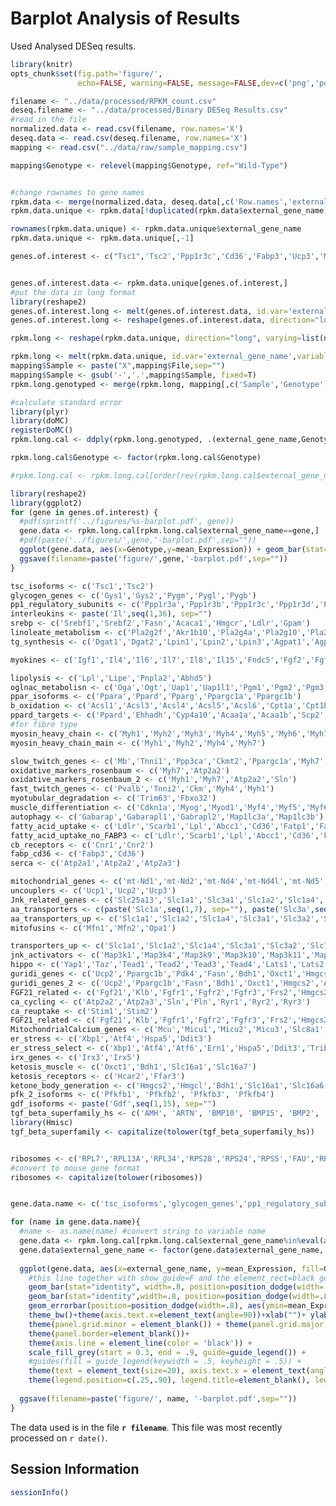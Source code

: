 Barplot Analysis of Results
=======================================

Used Analysed DESeq results.

```r
library(knitr)
opts_chunk$set(fig.path='figure/',
               echo=FALSE, warning=FALSE, message=FALSE,dev=c('png','pdf'))
```

```r
filename <- "../data/processed/RPKM_count.csv"
deseq.filename <- "../data/processed/Binary DESeq Results.csv"
#read in the file
normalized.data <- read.csv(filename, row.names='X')
deseq.data <- read.csv(deseq.filename, row.names='X')
mapping <- read.csv("../data/raw/sample_mapping.csv")

mapping$Genotype <- relevel(mapping$Genotype, ref="Wild-Type")


#change rownames to gene names
rpkm.data <- merge(normalized.data, deseq.data[,c('Row.names','external_gene_name')], by.x='row.names', by.y='Row.names') 
rpkm.data.unique <- rpkm.data[!duplicated(rpkm.data$external_gene_name),]

rownames(rpkm.data.unique) <- rpkm.data.unique$external_gene_name
rpkm.data.unique <- rpkm.data.unique[,-1]

genes.of.interest <- c("Tsc1",'Tsc2','Ppp1r3c','Cd36','Fabp3','Ucp3','Map3k9','Ppp1r15a','Slc38a1','Fgf21','Sln','Pln','Gdf15','Inha')


genes.of.interest.data <- rpkm.data.unique[genes.of.interest,]
#put the data in long format
library(reshape2)  
genes.of.interest.long <- melt(genes.of.interest.data, id.var='external_gene_name',variable.name='Sample',value.name='Expression')
genes.of.interest.long <- reshape(genes.of.interest.data, direction="long", varying=list(names(genes.of.interest.data)[1:16]), v.names="Expression", idvar="Genes", timevar="Genotype", ids=rownames(genes.of.interest.data))

rpkm.long <- reshape(rpkm.data.unique, direction="long", varying=list(names(rpkm.data.unique)[1:27]), v.names="Expression", idvar="external_gene_name", timevar="Genotype", ids=rownames(rpkm.data.unique))

rpkm.long <- melt(rpkm.data.unique, id.var='external_gene_name',variable.name='Sample',value.name='Expression')
mapping$Sample <- paste("X",mapping$File,sep="")
mapping$Sample <- gsub('-','.',mapping$Sample, fixed=T)
rpkm.long.genotyped <- merge(rpkm.long, mapping[,c('Sample','Genotype')], by='Sample')

#calculate standard error
library(plyr)
library(doMC)
registerDoMC()
rpkm.long.cal <- ddply(rpkm.long.genotyped, .(external_gene_name,Genotype), summarise, se = sd(Expression, na.rm=T)/sqrt(length(Expression)), mean_Expression = mean(Expression, na.rm=T), .parallel=TRUE)

rpkm.long.cal$Genotype <- factor(rpkm.long.cal$Genotype)

#rpkm.long.cal <- rpkm.long.cal[order(rev(rpkm.long.cal$external_gene_name), rpkm.long.cal$Genotype, decreasing=T),]
```

```r
library(reshape2)
library(ggplot2)
for (gene in genes.of.interest) {
  #pdf(sprintf('../figures/%s-barplot.pdf', gene))
  gene.data <- rpkm.long.cal[rpkm.long.cal$external_gene_name==gene,]
  #pdf(paste('../figures/',gene,'-barplot.pdf',sep=""))
  ggplot(gene.data, aes(x=Genotype,y=mean_Expression)) + geom_bar(stat="identity") + geom_errorbar(aes(ymin=mean_Expression-se, ymax=mean_Expression+se), width=.1) + xlab("") + ylab("mRNA Expression (RPKM)")+ theme_bw() + ggtitle(gene) + theme(panel.grid.minor = element_blank()) + theme(panel.grid.major = element_blank()) + theme(panel.border=element_blank()) + scale_x_discrete(labels=gene.data$Genotype) + theme(axis.line = element_line(color = 'black'))+scale_colour_grey(start = 0.5, end = .9)
  ggsave(filename=paste('figure/',gene,'-barplot.pdf',sep=""))
}

```


```r
tsc_isoforms <- c('Tsc1','Tsc2')
glycogen_genes <- c('Gys1','Gys2','Pygm','Pygl','Pygb')
pp1_regulatory_subunits <- c('Ppp1r3a','Ppp1r3b','Ppp1r3c','Ppp1r3d','Ppp1r3e','Ppp1r3f','Ppp1r3g')
interleukins <- paste('Il',seq(1,36), sep="")
srebp <- c('Srebf1','Srebf2','Fasn','Acaca1','Hmgcr','Ldlr','Gpam')
linoleate_metabolism <- c('Pla2g2f','Akr1b10','Pla2g4a','Pla2g10','Pla2g12a','Pla2g12b','Pla2g2e','Cyp2e1','Pla2g4e','Pla2g6','Pla2g5','Alox15','Pla2g2d','Pla2g2c','Pla2g3')
tg_synthesis <- c('Dgat1','Dgat2','Lpin1','Lpin2','Lpin3','Agpat1','Agpat2','Agpat3','Gpam','Gpat1','Gpat2','Gpat3','Gpat4','Fasn','Acaca1','Plin5','Fatp1')

myokines <- c('Igf1','Il4','Il6','Il7','Il8','Il15','Fndc5','Fgf2','Fgf21','Serpine1','Bdnf','Lif','Fam132b','Angptl4','Fst','Fstl1','Cxcl1','Ccl2','Mstn','Gdf11','Serpinf1','Vegfa','Vegfb','Metrnl','Ostn','Apln','Epo','Sparc','Osm')

lipolysis <- c('Lpl','Lipe','Pnpla2','Abhd5')
oglnac_metabolisn <- c('Oga','Ogt','Uap1','Uap1l1','Pgm1','Pgm2','Pgm3','Gnpnat1','Amdhd2','Gfpt1','Gfpt2','Gnpda1','Gnpda2','Gpi1','Mpi','Hk1','Hk2','Hk3','Gck')
ppar_isoforms <- c('Ppara','Ppard','Pparg','Ppargc1a','Ppargc1b')
b_oxidation <- c('Acsl1','Acsl3','Acsl4','Acsl5','Acsl6','Cpt1a','Cpt1b','Cpt1c','Cpt2','Slc25a20','Crat','Acox1','Acox2','Acox3','Acadm','Acadl','Acadvl','Ehhadh','Hadh','Hadha','Hadhb','Echs1','Acaa1a','Acaa1b','Acaa2','Acaca','Acacb')
ppard_targets <- c('Ppard','Ehhadh','Cyp4a10','Acaa1a','Acaa1b','Scp2','Acox1','Acox2','Acox3','Cpt1a','Cpt1b','Cpt2','Acadl','Acadm')
#for fibre type
myosin_heavy_chain <- c('Myh1','Myh2','Myh3','Myh4','Myh5','Myh6','Myh7','Myh7b','Myh8','Myh9','Myh10','Myh11','Myh12','Myh13','Myh14','Myh15','Myhn3','Myhn4','Myhs')
myosin_heavy_chain_main <- c('Myh1','Myh2','Myh4','Myh7')

slow_twitch_genes <- c('Mb','Tnni1','Ppp3ca','Ckmt2','Ppargc1a','Myh7','Atp2a2')
oxidative_markers_rosenbaum <- c('Myh7','Atp2a2')
oxidative_markers_rosenbaum_2 <- c('Myh1','Myh7','Atp2a2','Sln')
fast_twitch_genes <- c('Pvalb','Tnni2','Ckm','Myh4','Myh1')
myotubular_degradation <- c('Trim63','Fbxo32')
muscle_differentiation <- c('Cdkn1a','Myog','Myod1','Myf4','Myf5','Myf6','Mef2c')
autophagy <- c('Gabarap','Gabarapl1','Gabrapl2','Map1lc3a','Map1lc3b')
fatty_acid_uptake <- c('Ldlr','Scarb1','Lpl','Abcc1','Cd36','Fatp1','Fabp3','Got2','Slc27a1')
fatty_acid_uptake_no_FABP3 <- c('Ldlr','Scarb1','Lpl','Abcc1','Cd36','Fatp1','Got2','Slc27a1')
cb_receptors <- c('Cnr1','Cnr2')
fabp_cd36 <- c('Fabp3','Cd36')
serca <- c('Atp2a1','Atp2a2','Atp2a3')

mitochondrial_genes <- c('mt-Nd1','mt-Nd2','mt-Nd4','mt-Nd4l','mt-Nd5','mt-Co1','mt-Co2','mt-Co3','mt-Atp6','mt-Atp8','mt-Cytb','mt-Rnr1','mt-Rnr2')
uncouplers <- c('Ucp1','Ucp2','Ucp3')
Jnk_related_genes <- c('Slc25a13','Slc1a1','Slc3a1','Slc1a2','Slc1a4','Mdfi','Map3k9')
aa_transporters <- c(paste('Slc1a',seq(1,7), sep=""), paste('Slc3a',seq(1,2), sep="") ,c('Slc6a14','Slc6a15','Slc6a17','Slc6a18','Slc6a19'), paste('Slc7a',seq(1,14), sep="") ,paste('Slc36a',seq(1,4), sep=""),paste('Slc38a',seq(1,11), sep=""),paste('Slc43a',seq(1,5), sep=""))
aa_transporters_up <- c('Slc1a1','Slc1a2','Slc1a4','Slc3a1','Slc3a2','Slc7a1','Slc7a5','Slc7a6','Slc7a13','Slc6a17','Slc6a18','Slc6a19','Slc38a1','Slc38a10','Slc43a2')
mitofusins <- c('Mfn1','Mfn2','Opa1')

transporters_up <- c('Slc1a1','Slc1a2','Slc1a4','Slc3a1','Slc3a2','Slc7a1','Slc7a5','Slc7a6','Slc7a13','Slc6a17','Slc6a18','Slc6a19','Slc38a1','Slc38a10','Slc43a2','Cd36','Fabp3')
jnk_activators <- c('Map3k1','Map3k4','Map3k9','Map3k10','Map3k11','Map3k5','Map2k4','Map2k7','Mapk8','Mapk9','Mapk10','Jun','Fos','Atf4')
hippo <- c('Yap1','Taz','Tead1','Tead2','Tead3','Tead4','Lats1','Lats2')
guridi_genes <- c('Ucp2','Ppargc1b','Pdk4','Fasn','Bdh1','Oxct1','Hmgcs2','Acat1','Klb','Fgf21','Ddit3','Hspa5','Xbp1','Trib3')
guridi_genes_2 <- c('Ucp2','Ppargc1b','Fasn','Bdh1','Oxct1','Hmgcs2','Acat1','Klb','Fgf21','Ddit3','Hspa5','Xbp1','Trib3')
FGF21_related <- c('Fgf21','Klb','Fgfr1','Fgfr2','Fgfr3','Frs2','Hmgcs2','Sirt1','Sirt3','Mapk1','Mapk3')
ca_cycling <- c('Atp2a2','Atp2a3','Sln','Pln','Ryr1','Ryr2','Ryr3')
ca_reuptake <- c('Stim1','Stim2')
FGF21_related <- c('Fgf21','Klb','Fgfr1','Fgfr2','Fgfr3','Frs2','Hmgcs2','Sirt1','Sirt3','Mapk1','Mapk3')
MitochondrialCalcium_genes <- c('Mcu','Micu1','Micu2','Micu3','Slc8a1','Scl8a2','Slc8a3','Letm1','Letm2','Ryr1','Ryr2','Ryr3')
er_stress <- c('Xbp1','Atf4','Hspa5','Ddit3')
er_stress_select <- c('Xbp1','Atf4','Atf6','Ern1','Hspa5','Ddit3','Trib3')
irx_genes <- c('Irx3','Irx5')
ketosis_muscle <- c('Oxct1','Bdh1','Slc16a1','Slc16a7')
ketosis_receptors <- c('Hcar2','Ffar3')
ketone_body_generation <- c('Hmgcs2','Hmgcl','Bdh1','Slc16a1','Slc16a6','Slc16a7')
pfk_2_isoforms <- c('Pfkfb1', 'Pfkfb2', 'Pfkfb3', 'Pfkfb4')
gdf_isoforms <- paste('Gdf',seq(1,15), sep="")
tgf_beta_superfamily_hs <- c('AMH', 'ARTN', 'BMP10', 'BMP15', 'BMP2', 'BMP3', 'BMP4', 'BMP5', 'BMP6', 'BMP7', 'BMP8A', 'BMP8B', 'GDF1', 'GDF10', 'GDF11', 'GDF15', 'GDF2', 'GDF3', 'GDF3A', 'GDF5', 'GDF6', 'GDF7', 'GDF8', 'GDF9', 'GDNF', 'INHA', 'INHBA', 'INHBB', 'INHBC', 'INHBE', 'LEFTY1', 'LEFTY2', 'MSTN', 'NODAL', 'NRTN', 'PSPN', 'TGFB1', 'TGFB2', 'TGFB3')
library(Hmisc)
tgf_beta_superfamily <- capitalize(tolower(tgf_beta_superfamily_hs))


ribosomes <- c('RPL7','RPL13A','RPL34','RPS28','RPS24','RPS5','FAU','RPS6','RPS11','RPS15A','RPS17','RPL31','RPL19','RPS25','RPL39','RPL27','RPL38','RPL21','RPS12','RPL14','RPL27A','RPS18','RPL15','RPS10','RPL28','RPL7A','RPS26','RPS23','RPL35','RPL22','RPS7','RPL4','RPL5','RPLP2','RPL18A','RPL13','RPL30','RPL3L','RPL8','RPL26','RPS4X','RPL23A','RPS8','RPS27','RPL29')
#convert to mouse gene format
ribosomes <- capitalize(tolower(ribosomes))


gene.data.name <- c('tsc_isoforms','glycogen_genes','pp1_regulatory_subunits','interleukins','srebp','linoleate_metabolism','myokines','tg_synthesis','lipolysis','oglnac_metabolisn','ribosomes','ppar_isoforms','b_oxidation','ppard_targets','myosin_heavy_chain','myosin_heavy_chain_main','slow_twitch_genes','fast_twitch_genes','myotubular_degradation','muscle_differentiation','autophagy','mitochondrial_genes','fatty_acid_uptake','fatty_acid_uptake_no_FABP3','fabp_cd36','cb_receptors','oxidative_markers_rosenbaum','serca','uncouplers','Jnk_related_genes','aa_transporters','aa_transporters_up','jnk_activators','hippo','guridi_genes','guridi_genes_2','FGF21_related','MitochondrialCalcium_genes','mitofusins','ca_reuptake','er_stress','irx_genes','ketosis_muscle','ketone_body_generation','ketosis_receptors','pfk_2_isoforms','er_stress_select','gdf_isoforms','tgf_beta_superfamily')

for (name in gene.data.name){
  #name <- as.name(name) #convert string to variable name
  gene.data <- rpkm.long.cal[rpkm.long.cal$external_gene_name%in%eval(as.name(name)),]
  gene.data$external_gene_name <- factor(gene.data$external_gene_name, levels=eval(as.name(name)))
  
  ggplot(gene.data, aes(x=external_gene_name, y=mean_Expression, fill=Genotype))+ 
    #this line together with show_guide=F and the element_rect=black get rid of the slash in legend box
    geom_bar(stat="identity", width=.8, position=position_dodge(width=.8)) +
    geom_bar(stat="identity",width=.8, position=position_dodge(width=.8), col="black", show_guide=F) +
    geom_errorbar(position=position_dodge(width=.8), aes(ymin=mean_Expression-se, ymax=mean_Expression+se), width=.2)+
    theme_bw()+theme(axis.text.x=element_text(angle=90))+xlab("")+ ylab("mRNA Expression (RPKM)") +
    theme(panel.grid.minor = element_blank()) + theme(panel.grid.major = element_blank()) + 
    theme(panel.border=element_blank())+ 
    theme(axis.line = element_line(color = 'black')) +
    scale_fill_grey(start = 0.3, end = .9, guide=guide_legend()) +
    #guides(fill = guide_legend(keywidth = .5, keyheight = .5)) +
    theme(text = element_text(size=20), axis.text.x = element_text(angle=70,hjust=.5,vjust=.5)) +
    theme(legend.position=c(.25,.90), legend.title=element_blank(), legend.key=element_rect(color="black"))   + ggtitle(name)
    
  ggsave(filename=paste('figure/', name, '-barplot.pdf',sep=""))
}

```


The data used is in the file **`r filename`**.  This file was most recently processed on ```r date()```.


Session Information
---------------------

```r
sessionInfo()
```

